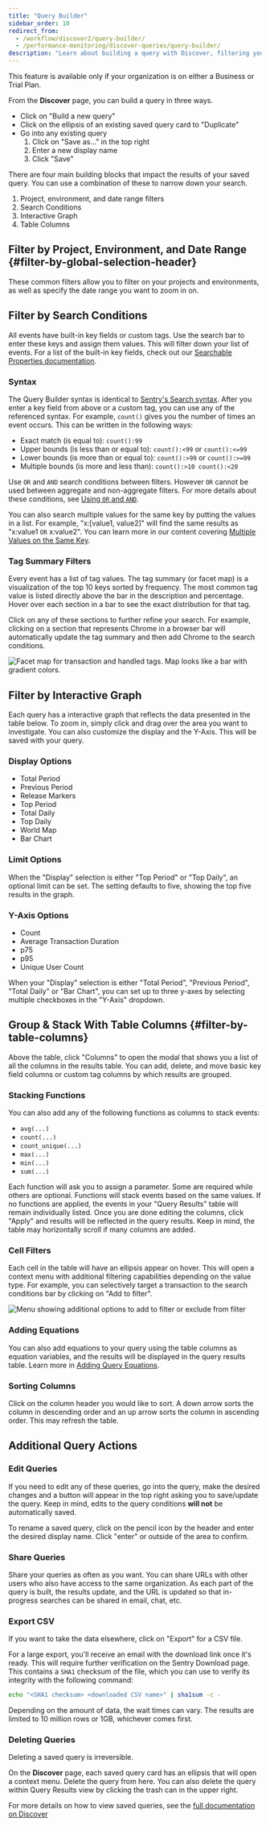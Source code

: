 ```yaml
---
title: "Query Builder"
sidebar_order: 10
redirect_from:
  - /workflow/discover2/query-builder/
  - /performance-monitoring/discover-queries/query-builder/
description: "Learn about building a query with Discover, filtering your search, and additional query actions."
---
```


<Note>

This feature is available only if your organization is on either a Business or Trial Plan.

</Note>

From the **Discover** page, you can build a query in three ways.

- Click on "Build a new query"
- Click on the ellipsis of an existing saved query card to "Duplicate"
- Go into any existing query
  1. Click on "Save as..." in the top right
  2. Enter a new display name
  3. Click "Save"

There are four main building blocks that impact the results of your saved query. You can use a combination of these to narrow down your search.

1. Project, environment, and date range filters
2. Search Conditions
3. Interactive Graph
4. Table Columns

## Filter by Project, Environment, and Date Range {#filter-by-global-selection-header}

These common filters allow you to filter on your projects and environments, as well as specify the date range you want to zoom in on.

## Filter by Search Conditions

All events have built-in key fields or custom tags. Use the search bar to enter these keys and assign them values. This will filter down your list of events. For a list of the built-in key fields, check out our [Searchable Properties documentation](/product/sentry-basics/search/searchable-properties/).

<!--import standardFields from "./standard-fields.json";

<ParamTable fields={standardFields} /> -->

### Syntax

The Query Builder syntax is identical to [Sentry's Search syntax](/product/sentry-basics/search/). After you enter a key field from above or a custom tag, you can use any of the referenced syntax. For example, `count()` gives you the number of times an event occurs. This can be written in the following ways:

- Exact match (is equal to): `count():99`
- Upper bounds (is less than or equal to): `count():<99` or `count():<=99`
- Lower bounds (is more than or equal to): `count():>99` or `count():>=99`
- Multiple bounds (is more and less than): `count():>10 count():<20`

Use `OR` and `AND` search conditions between filters. However `OR` cannot be used between aggregate and non-aggregate filters. For more details about these conditions, see [Using `OR` and `AND`](/product/sentry-basics/search/#using-or-and-and).

You can also search multiple values for the same key by putting the values in a list. For example, "x:[value1, value2]" will find the same results as "x:value1 `OR` x:value2". You can learn more in our content covering [Multiple Values on the Same Key](/product/sentry-basics/search/#multiple-values-on-the-same-key).

### Tag Summary Filters

Every event has a list of tag values. The tag summary (or facet map) is a visualization of the top 10 keys sorted by frequency. The most common tag value is listed directly above the bar in the description and percentage. Hover over each section in a bar to see the exact distribution for that tag.

Click on any of these sections to further refine your search. For example, clicking on a section that represents Chrome in a browser bar will automatically update the tag summary and then add Chrome to the search conditions.

![Facet map for transaction and handled tags. Map looks like a bar with gradient colors.](./discover-facet-map.png)

## Filter by Interactive Graph

Each query has a interactive graph that reflects the data presented in the table below. To zoom in, simply click and drag over the area you want to investigate. You can also customize the display and the Y-Axis. This will be saved with your query.

### Display Options

- Total Period
- Previous Period
- Release Markers
- Top Period
- Total Daily
- Top Daily
- World Map
- Bar Chart

### Limit Options

When the "Display" selection is either "Top Period" or "Top Daily", an optional limit can be set. The setting defaults to five, showing the top five results in the graph.

### Y-Axis Options

- Count
- Average Transaction Duration
- p75
- p95
- Unique User Count

When your "Display" selection is either "Total Period", "Previous Period", "Total Daily" or "Bar Chart", you can set up to three y-axes by selecting multiple checkboxes in the "Y-Axis" dropdown.

## Group & Stack With Table Columns {#filter-by-table-columns}

Above the table, click "Columns" to open the modal that shows you a list of all the columns in the results table. You can add, delete, and move basic key field columns or custom tag columns by which results are grouped.

### Stacking Functions

You can also add any of the following functions as columns to stack events:

- `avg(...)`
- `count(...)`
- `count_unique(...)`
- `max(...)`
- `min(...)`
- `sum(...)`

Each function will ask you to assign a parameter. Some are required while others are optional. Functions will stack events based on the same values. If no functions are applied, the events in your "Query Results" table will remain individually listed. Once you are done editing the columns, click "Apply" and results will be reflected in the query results. Keep in mind, the table may horizontally scroll if many columns are added.

### Cell Filters

Each cell in the table will have an ellipsis appear on hover. This will open a context menu with additional filtering capabilities depending on the value type. For example, you can selectively target a transaction to the search conditions bar by clicking on "Add to filter".

![Menu showing additional options to add to filter or exclude from filter](./discover-table-cell.png)

### Adding Equations

You can also add equations to your query using the table columns as equation variables, and the results will be displayed in the query results table. Learn more in [Adding Query Equations](query-equations/).

### Sorting Columns

Click on the column header you would like to sort. A down arrow sorts the column in descending order and an up arrow sorts the column in ascending order. This may refresh the table.

## Additional Query Actions

### Edit Queries

If you need to edit any of these queries, go into the query, make the desired changes and a button will appear in the top right asking you to save/update the query. Keep in mind, edits to the query conditions **will not** be automatically saved.

To rename a saved query, click on the pencil icon by the header and enter the desired display name. Click "enter" or outside of the area to confirm.

### Share Queries

Share your queries as often as you want. You can share URLs with other users who also have access to the same organization. As each part of the query is built, the results update, and the URL is updated so that in-progress searches can be shared in email, chat, etc.

### Export CSV

If you want to take the data elsewhere, click on "Export" for a CSV file.

For a large export, you'll receive an email with the download link once it's ready. This will require further verification on the Sentry Download page. This contains a `SHA1` checksum of the file, which you can use to verify its integrity with the following command:

```bash
echo "<SHA1 checksum> <downloaded CSV name>" | sha1sum -c -
```

<Alert>
  Depending on the amount of data, the wait times can vary. The results are
  limited to 10 million rows or 1GB, whichever comes first.
</Alert>

### Deleting Queries

<Alert>Deleting a saved query is irreversible.</Alert>

On the **Discover** page, each saved query card has an ellipsis that will open a context menu. Delete the query from here. You can also delete the query within Query Results view by clicking the trash can in the upper right.

For more details on how to view saved queries, see the [full documentation on Discover](/product/discover-queries/)
